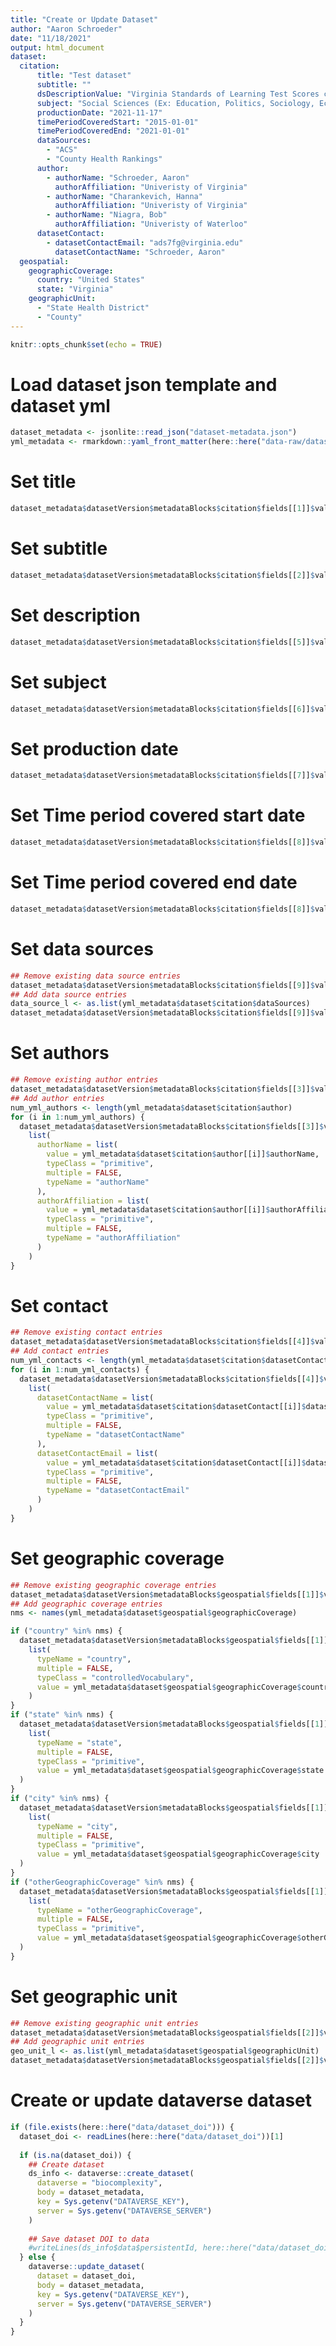 ```yaml
---
title: "Create or Update Dataset"
author: "Aaron Schroeder"
date: "11/18/2021"
output: html_document
dataset:
  citation:
      title: "Test dataset"
      subtitle: ""
      dsDescriptionValue: "Virginia Standards of Learning Test Scores collected by the Virginia Department of Education (VDOE)"
      subject: "Social Sciences (Ex: Education, Politics, Sociology, Economics, Psychology)"
      productionDate: "2021-11-17"
      timePeriodCoveredStart: "2015-01-01"
      timePeriodCoveredEnd: "2021-01-01"
      dataSources:
        - "ACS"
        - "County Health Rankings"
      author:
        - authorName: "Schroeder, Aaron"
          authorAffiliation: "Univeristy of Virginia"
        - authorName: "Charankevich, Hanna"
          authorAffiliation: "Univeristy of Virginia"
        - authorName: "Niagra, Bob"
          authorAffiliation: "Univeristy of Waterloo"
      datasetContact:
        - datasetContactEmail: "ads7fg@virginia.edu"
          datasetContactName: "Schroeder, Aaron"
  geospatial:
    geographicCoverage:
      country: "United States"
      state: "Virginia"
    geographicUnit:
      - "State Health District"
      - "County"
---
```


```r
knitr::opts_chunk$set(echo = TRUE)
```

# Load dataset json template and dataset yml

```r
dataset_metadata <- jsonlite::read_json("dataset-metadata.json")
yml_metadata <- rmarkdown::yaml_front_matter(here::here("data-raw/dataset_create.Rmd"))
```

# Set title

```r
dataset_metadata$datasetVersion$metadataBlocks$citation$fields[[1]]$value <- yml_metadata$dataset$citation$title
```

# Set subtitle

```r
dataset_metadata$datasetVersion$metadataBlocks$citation$fields[[2]]$value <- yml_metadata$dataset$citation$subtitle
```

# Set description

```r
dataset_metadata$datasetVersion$metadataBlocks$citation$fields[[5]]$value[[1]]$dsDescriptionValue$value <- yml_metadata$dataset$citation$dsDescriptionValue
```

# Set subject

```r
dataset_metadata$datasetVersion$metadataBlocks$citation$fields[[6]]$value[[1]] <- yml_metadata$dataset$citation$subject
```

# Set production date

```r
dataset_metadata$datasetVersion$metadataBlocks$citation$fields[[7]]$value <- yml_metadata$dataset$citation$productionDate
```

# Set Time period covered start date

```r
dataset_metadata$datasetVersion$metadataBlocks$citation$fields[[8]]$value[[1]]$timePeriodCoveredStart$value <- yml_metadata$dataset$citation$timePeriodCoveredStart
```

# Set Time period covered end date

```r
dataset_metadata$datasetVersion$metadataBlocks$citation$fields[[8]]$value[[1]]$timePeriodCoveredEnd$value <- yml_metadata$dataset$citation$timePeriodCoveredEnd
```

# Set data sources

```r
## Remove existing data source entries
dataset_metadata$datasetVersion$metadataBlocks$citation$fields[[9]]$value <- NULL
## Add data source entries
data_source_l <- as.list(yml_metadata$dataset$citation$dataSources)
dataset_metadata$datasetVersion$metadataBlocks$citation$fields[[9]]$value <- data_source_l
```

# Set authors

```r
## Remove existing author entries
dataset_metadata$datasetVersion$metadataBlocks$citation$fields[[3]]$value <- NULL
## Add author entries
num_yml_authors <- length(yml_metadata$dataset$citation$author)
for (i in 1:num_yml_authors) {
  dataset_metadata$datasetVersion$metadataBlocks$citation$fields[[3]]$value[[i]] <-
    list(
      authorName = list(
        value = yml_metadata$dataset$citation$author[[i]]$authorName,
        typeClass = "primitive",
        multiple = FALSE,
        typeName = "authorName"
      ),
      authorAffiliation = list(
        value = yml_metadata$dataset$citation$author[[i]]$authorAffiliation,
        typeClass = "primitive",
        multiple = FALSE,
        typeName = "authorAffiliation"
      )
    )
}
```

# Set contact

```r
## Remove existing contact entries
dataset_metadata$datasetVersion$metadataBlocks$citation$fields[[4]]$value <- NULL
## Add contact entries
num_yml_contacts <- length(yml_metadata$dataset$citation$datasetContact)
for (i in 1:num_yml_contacts) {
  dataset_metadata$datasetVersion$metadataBlocks$citation$fields[[4]]$value[[i]] <-
    list(
      datasetContactName = list(
        value = yml_metadata$dataset$citation$datasetContact[[i]]$datasetContactName,
        typeClass = "primitive",
        multiple = FALSE,
        typeName = "datasetContactName"
      ),
      datasetContactEmail = list(
        value = yml_metadata$dataset$citation$datasetContact[[i]]$datasetContactEmail,
        typeClass = "primitive",
        multiple = FALSE,
        typeName = "datasetContactEmail"
      )
    )
}
```

# Set geographic coverage

```r
## Remove existing geographic coverage entries
dataset_metadata$datasetVersion$metadataBlocks$geospatial$fields[[1]]$value <- NULL
## Add geographic coverage entries
nms <- names(yml_metadata$dataset$geospatial$geographicCoverage)

if ("country" %in% nms) {
  dataset_metadata$datasetVersion$metadataBlocks$geospatial$fields[[1]]$value[[1]]$country <-
    list(
      typeName = "country",
      multiple = FALSE,
      typeClass = "controlledVocabulary",
      value = yml_metadata$dataset$geospatial$geographicCoverage$country
    )
}
if ("state" %in% nms) {
  dataset_metadata$datasetVersion$metadataBlocks$geospatial$fields[[1]]$value[[1]]$state <- 
    list(
      typeName = "state",
      multiple = FALSE,
      typeClass = "primitive",
      value = yml_metadata$dataset$geospatial$geographicCoverage$state
  )
}
if ("city" %in% nms) {
  dataset_metadata$datasetVersion$metadataBlocks$geospatial$fields[[1]]$value[[1]]$city <- 
    list(
      typeName = "city",
      multiple = FALSE,
      typeClass = "primitive",
      value = yml_metadata$dataset$geospatial$geographicCoverage$city
  )
}
if ("otherGeographicCoverage" %in% nms) {
  dataset_metadata$datasetVersion$metadataBlocks$geospatial$fields[[1]]$value[[1]]$otherGeographicCoverage <- 
    list(
      typeName = "otherGeographicCoverage",
      multiple = FALSE,
      typeClass = "primitive",
      value = yml_metadata$dataset$geospatial$geographicCoverage$otherGeographicCoverage
  )
}
```

# Set geographic unit

```r
## Remove existing geographic unit entries
dataset_metadata$datasetVersion$metadataBlocks$geospatial$fields[[2]]$value <- NULL
## Add geographic unit entries
geo_unit_l <- as.list(yml_metadata$dataset$geospatial$geographicUnit)
dataset_metadata$datasetVersion$metadataBlocks$geospatial$fields[[2]]$value <- geo_unit_l
```

# Create or update dataverse dataset

```r
if (file.exists(here::here("data/dataset_doi"))) {
  dataset_doi <- readLines(here::here("data/dataset_doi"))[1]
 
  if (is.na(dataset_doi)) {
    ## Create dataset
    ds_info <- dataverse::create_dataset(
      dataverse = "biocomplexity",
      body = dataset_metadata,
      key = Sys.getenv("DATAVERSE_KEY"),
      server = Sys.getenv("DATAVERSE_SERVER")
    )
  
    ## Save dataset DOI to data
    #writeLines(ds_info$data$persistentId, here::here("data/dataset_doi"))
  } else {
    dataverse::update_dataset(
      dataset = dataset_doi,
      body = dataset_metadata,
      key = Sys.getenv("DATAVERSE_KEY"),
      server = Sys.getenv("DATAVERSE_SERVER")
    )
  }
}



```
